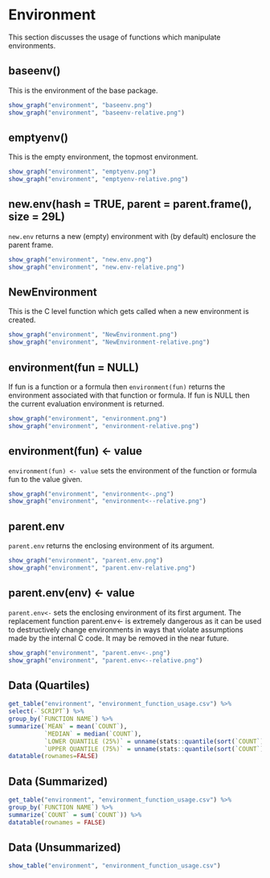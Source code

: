 # Environment

This section discusses the usage of functions which manipulate environments.

## baseenv()

This is the environment of the base package.

```r
show_graph("environment", "baseenv.png")
show_graph("environment", "baseenv-relative.png")
```

## emptyenv()

This is the empty environment, the topmost environment.

```r
show_graph("environment", "emptyenv.png")
show_graph("environment", "emptyenv-relative.png")
```

## new.env(hash = TRUE, parent = parent.frame(), size = 29L)

`new.env` returns a new (empty) environment with (by default) enclosure the parent frame.

```r
show_graph("environment", "new.env.png")
show_graph("environment", "new.env-relative.png")
```

## NewEnvironment

This is the C level function which gets called when a new environment is created.

```r
show_graph("environment", "NewEnvironment.png")
show_graph("environment", "NewEnvironment-relative.png")
```

## environment(fun = NULL)

If fun is a function or a formula then `environment(fun)` returns the environment associated with that function or formula. If fun is NULL then the current evaluation environment is returned.

```r
show_graph("environment", "environment.png")
show_graph("environment", "environment-relative.png")
```

## environment(fun) <- value

`environment(fun) <- value` sets the environment of the function or formula fun to the value given.

```r
show_graph("environment", "environment<-.png")
show_graph("environment", "environment<--relative.png")
```

## parent.env

`parent.env` returns the enclosing environment of its argument.

```r
show_graph("environment", "parent.env.png")
show_graph("environment", "parent.env-relative.png")
```

## parent.env(env) <- value

`parent.env<-` sets the enclosing environment of its first argument.
The replacement function parent.env<- is extremely dangerous as it can be used to destructively change environments in ways that violate assumptions made by the internal C code. It may be removed in the near future.

```r
show_graph("environment", "parent.env<-.png")
show_graph("environment", "parent.env<--relative.png")
```

## Data (Quartiles)
```r
get_table("environment", "environment_function_usage.csv") %>%
select(-`SCRIPT`) %>%
group_by(`FUNCTION NAME`) %>%
summarize(`MEAN` = mean(`COUNT`),
          `MEDIAN` = median(`COUNT`),
          `LOWER QUANTILE (25%)` = unname(stats::quantile(sort(`COUNT`), 0.25)),
          `UPPER QUANTILE (75%)` = unname(stats::quantile(sort(`COUNT`), 0.75))) %>%
datatable(rownames=FALSE)
```

## Data (Summarized)
```r
get_table("environment", "environment_function_usage.csv") %>%
group_by(`FUNCTION NAME`) %>%
summarize(`COUNT` = sum(`COUNT`)) %>%
datatable(rownames = FALSE)
```

## Data (Unsummarized)

```r
show_table("environment", "environment_function_usage.csv")
```
